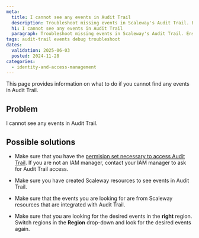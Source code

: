 ```yaml
---
meta:
  title: I cannot see any events in Audit Trail
  description: Troubleshoot missing events in Scaleway's Audit Trail. Ensure permissions, resource setup, and correct region to view your Audit Trail events.
  h1: I cannot see any events in Audit Trail
  paragraph: Troubleshoot missing events in Scaleway's Audit Trail. Ensure permissions, resource setup, and correct region to view your Audit Trail events.
tags: audit-trail events debug troubleshoot
dates:
  validation: 2025-06-03
  posted: 2024-11-28
categories:
  - identity-and-access-management
---
```


This page provides information on what to do if you cannot find any events in Audit Trail.


## Problem

I cannot see any events in Audit Trail.

## Possible solutions

- Make sure that you have the [permision set necessary to access Audit Trail](/audit-trail/how-to/configure-audit-trail-permissions). If you are not an IAM manager, contact your IAM manager to ask for Audit Trail access.

- Make sure you have created Scaleway resources to see events in Audit Trail.

- Make sure that the events you are looking for are from Scaleway resources that are integrated with Audit Trail.

- Make sure that you are looking for the desired events in the **right** region. Switch regions in the **Region** drop-down and look for the desired events again.